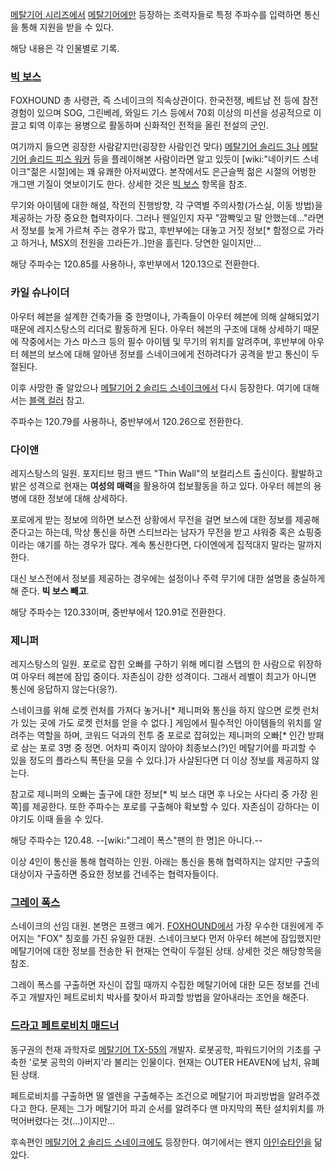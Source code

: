 [[메탈기어 시리즈]]에서 [[메탈기어]]에만 등장하는 조력자들로 특정 주파수를 입력하면 통신을 통해 지원을 받을 수 있다.

해당 내용은 각 인물별로 기록.

=== [[빅 보스]] ===
FOXHOUND 총 사령관, 즉 스네이크의 직속상관이다. 한국전쟁, 베트남 전 등에 참전 경험이 있으며 SOG, 그린베레, 와일드 기스 등에서 70회 이상의 미션을 성공적으로 이끌고 퇴역 이후는 용병으로 활동하며 신화적인 전적을 올린 전설의 군인. 

여기까지 들으면 굉장한 사람같지만(굉장한 사람인건 맞다) [[메탈기어 솔리드 3]]나 [[메탈기어 솔리드 피스 워커]] 등을 플레이해본 사람이라면 알고 있듯이 [wiki:"네이키드 스네이크"젊은 시절]에는 꽤 유쾌한 아저씨였다. 본작에서도 은근슬쩍 젊은 시절의 어벙한 개그맨 기질이 엿보이기도 한다. 상세한 것은 [[빅 보스]] 항목을 참조.

무기와 아이템에 대한 해설, 작전의 진행방향, 각 구역별 주의사항(가스실, 이동 방법)을 제공하는 가장 중요한 협력자이다. 그러나 웬일인지 자꾸 "깜빡잊고 말 안했는데..."라면서 정보를 늦게 가르쳐 주는 경우가 많고, 후반부에는 대놓고 거짓 정보[* 함정으로 가라고 하거나, MSX의 전원을 끄라든가..]만을 흘린다. 당연한 일이지만...

해당 주파수는 120.85를 사용하나, 후반부에서 120.13으로 전환한다.

=== 카일 슈나이더 ===
아우터 헤븐을 설계한 건축가들 중 한명이나, 가족들이 아우터 헤븐에 의해 살해되었기 때문에 레지스탕스의 리더로 활동하게 된다. 아우터 헤븐의 구조에 대해 상세하기 때문에 작중에서는 가스 마스크 등의 필수 아이템 및 무기의 위치를 알려주며, 후반부에 아우터 헤븐의 보스에 대해 알아낸 정보를 스네이크에게 전하려다가 공격을 받고 통신이 두절된다.

이후 사망한 줄 알았으나 [[메탈기어 2 솔리드 스네이크]]에서 다시 등장한다. 여기에 대해서는 [[블랙 컬러]] 참고.

주파수는 120.79를 사용하나, 중반부에서 120.26으로 전환한다. 

=== 다이앤 ===
레지스탕스의 일원. 포지티브 펑크 밴드 "Thin Wall"의 보컬리스트 출신이다. 활발하고 밝은 성격으로 현재는 '''여성의 매력'''을 활용하여 첩보활동을 하고 있다. 아우터 헤븐의 용병에 대한 정보에 대해 상세하다. 

포로에게 받는 정보에 의하면 보스전 상황에서 무전을 걸면 보스에 대한 정보를 제공해 준다고는 하는데, 막상 통신을 하면 스티브라는 남자가 무전을 받고 샤워중 혹은 쇼핑중이라는 얘기를 하는 경우가 많다. 계속 통신한다면, 다이엔에게 집적대지 말라는 말까지 한다.

대신 보스전에서 정보를 제공하는 경우에는 설정이나 주력 무기에 대한 설명을 충실하게 해 준다. '''빅 보스 빼고'''.

해당 주파수는 120.33이며, 중반부에서 120.91로 전환한다.

=== 제니퍼 ===
레지스탕스의 일원. 포로로 잡힌 오빠를 구하기 위해 메디컬 스탭의 한 사람으로 위장하여  아우터 헤븐에 잠입 중이다. 자존심이 강한 성격이다. 그래서 레벨이 최고가 아니면 통신에 응답하지 않는다(응?).

스네이크를 위해 로켓 런처를 가져다 놓거나[* 제니퍼와 통신을 하지 않으면 로켓 런처가 있는 곳에 가도 로켓 런처를 얻을 수 없다.] 게임에서 필수적인 아이템들의 위치를 알려주는 역할을 하며, 코워드 덕과의 전투 중 포로로 잡혀있는 제니퍼의 오빠[* 인간 방패로 삼는 포로 3명 중 정면. 어차피 죽이지 않아야 최종보스(?)인 메탈기어를 파괴할 수 있을 정도의 플라스틱 폭탄을 모을 수 있다.]가 사살된다면 더 이상 정보를 제공하지 않는다.

참고로 제니퍼의 오빠는 출구에 대한 정보[* 빅 보스 대면 후 나오는 사다리 중 가장 왼쪽]를 제공한다. 또한 주파수는 포로를 구출해야 확보할 수 있다. 자존심이 강하다는 이야기도 이때 들을 수 있다.

해당 주파수는 120.48. --[wiki:"그레이 폭스"팬의 한 명]은 아니다.--

이상 4인이 통신을 통해 협력하는 인원. 아래는 통신을 통해 협력하지는 않지만 구출의 대상이자 구출하면 중요한 정보를 건네주는 협력자들이다.

=== [[그레이 폭스]] ===
스네이크의 선임 대원. 본명은 프랭크 예거. [[FOXHOUND]]에서 가장 우수한 대원에게 주어지는 "FOX" 칭호를 가진 유일한 대원. 스네이크보다 먼저 아우터 헤븐에 잠입했지만 메탈기어에 대한 정보를 전송한 뒤 현재는 연락이 두절된 상태. 상세한 것은 해당항목을 참조.

그레이 폭스를 구출하면 자신이 잡힐 때까지 수집한 메탈기어에 대한 모든 정보를 건네주고 개발자인 페트로비치 박사를 찾아서 파괴할 방법을 알아내라는 조언을 해준다.

=== [[드라고 페트로비치 매드너]] ===
동구권의 천재 과학자로 [[메탈기어 TX-55]]의 개발자. 로봇공학, 파워드기어의 기초를 구축한 '로봇 공학의 아버지'라 불리는 인물이다. 현재는 OUTER HEAVEN에 납치, 유폐된 상태.

페트로비치를 구출하면 딸 엘렌을 구출해주는 조건으로 메탈기어 파괴방법을 알려주겠다고 한다. 문제는 그가 메탈기어 파괴 순서를 알려주다 맨 마지막의 폭탄 설치위치를 까먹어버렸다는 것(...)이지만...

후속편인 [[메탈기어 2 솔리드 스네이크]]에도 등장한다. 여기에서는 왠지 [[아인슈타인]]을 닮았다.
